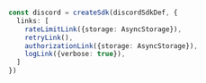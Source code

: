 
```ts

const discord = createSdk(discordSdkDef, {
  links: [
    rateLimitLink({storage: AsyncStorage}),
    retryLink(),
    authorizationLink({storage: AsyncStorage}),
    logLink({verbose: true}),
  ]
})
```